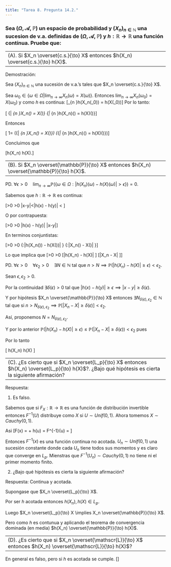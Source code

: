 ```yaml
---
title: "Tarea 8. Pregunta 14.2."
---
```


### Sea $(\Omega, \mathscr{A}, \mathbb{P})$ un espacio de probabilidad y $(X_n)_{n \in \mathbb{N}}$ una sucesion de v.a. definidas de $(\Omega, \mathscr{A}, \mathbb{P})$ y $h:\mathbb{R} \to \mathbb{R}$ una función contínua. Pruebe que:


-------------------------------------------------------------------------------
(A). Si $X_n \overset{c.s.}{\to} X$ entonces  $h(X_n) \overset{c.s.}{\to} h(X)$.
-------------------------------------------------------------------------------

Demostración:

Sea $(X_n)_{n \in \mathbb{N}}$ una sucesión de v.a.'s tales que $X_n \overset{c.s.}{\to} X$.

Sea $\omega_0 \in \{\omega \in \Omega| \lim_{n \to \infty}X_n(\omega) = X(\omega)\}$. Entonces $\lim_{n \to \infty}X_n(\omega_0) = X(\omega_0)$ y como $h$ es continua:
\[\lim_{n \to \infty}h(X_n(\omega_0)) = h(X(\omega_0))\]
Por lo tanto:

\[ \{\omega \in \Omega| \lim_{n \to \infty}X_n(\omega) = X(\omega)\} \subseteq  \{\omega \in \Omega| \lim_{n \to \infty}h(X_n)(\omega) = h(X)(\omega)\}\]

Entonces

\[ 1= \mathbb{P}(\{\omega \in \Omega| \lim_{n \to \infty}X_n(\omega) = X(\omega)\}) \leq  \mathbb{P}(\{\omega \in \Omega| \lim_{n \to \infty}h(X_n)(\omega) = h(X)(\omega)\})\]

Concluimos que

\[h(X_n) \overset{c.s.}{\to} h(X).\]


-------------------------------------------------------------------------------
(B). Si $X_n \overset{\mathbb{P}}{\to} X$ entonces  $h(X_n) \overset{\mathbb{P}}{\to} h(X)$. 
-------------------------------------------------------------------------------

PD. $\forall \epsilon>0 \quad \lim_{n \to \infty} \mathbb{P}(\{\omega \in \Omega :|h(X_n)(\omega) - h(X)(\omega)|>\epsilon\}) = 0$.


Sabemos que $h:\mathbb{R} \to \mathbb{R}$ es continua:

\[\forall \epsilon>0 \quad  \exists \delta >0 \quad \mbox{tal que si} \quad |x-y|<\delta \implies |h(x) - h(y)| < \epsilon\]

O por contrapuesta:

\[\forall \epsilon>0 \quad  \exists \delta >0 \quad \mbox{tal que si} \quad |h(x) - h(y)| \geq \epsilon \implies |x-y|\geq\delta\]

En terminos conjuntistas:

\[\forall \epsilon>0 \quad  \exists \delta >0  \quad \{\omega \in \Omega :|h(X_n(\omega)) - h(X(\omega))| \geq \epsilon\} \subseteq \{\omega \in \Omega :|X_n(\omega) - X(\omega)| \geq \delta\}\]

Lo que implica que 
\[\forall \epsilon>0 \quad  \exists \delta >0  \quad \mathbb{P}[|h(X_n) - h(X)| \geq \epsilon] \leq \mathbb{P}[|X_n - X| \geq \delta]\]

PD. $\forall \epsilon >0 \quad \forall \epsilon_2 >0 \quad \exists N \in \mathbb{N} \mbox{ tal que } n>N \implies \mathbb{P}(|h(X_n) - h(X)| \geq \epsilon) < \epsilon_2$.

Sean $\epsilon, \epsilon_2 >0$.

Por la continuidad $\exists \delta(\epsilon)>0$ tal que $|h(x) - h(y)| \geq \epsilon \implies |x-y|\geq\delta(\epsilon)$.

Y por hipótesis $X_n \overset{\mathbb{P}}{\to} X$ entonces $\exists N_{\delta(\epsilon),\epsilon_2} \in \mathbb{N}$ tal que si $n>N_{\delta(\epsilon),\epsilon_2} \implies \mathbb{P}[|X_n - X|\geq\delta(\epsilon)] < \epsilon_2$.

Así, proponemos $N = N_{\delta(\epsilon),\epsilon_2}$.


Y por lo anterior $\mathbb{P}(|h(X_n)-h(X)|\geq \epsilon) \leq \mathbb{P}(|X_n - X| \geq \delta(\epsilon)) < \epsilon_2$ pues

Por lo tanto 

\[
h(X_n) \overset{\mathbb{P}}{\to} h(X)
\]


-------------------------------------------------------------------------------
(C). ¿Es cierto que si $X_n \overset{L_p}{\to} X$ entonces  $h(X_n) \overset{L_p}{\to} h(X)$?. ¿Bajo qué hipótesis es cierta la siguiente afirmación? 
-------------------------------------------------------------------------------

Respuesta: 

1) Es falso. 

Sabemos que si $F_X:\mathbb{R} \to \mathbb{R}$ es una función de distribución invertible entonces $F^{-1}(U)$ distribuye como $X$ si $U \sim Unif(0,1)$. Ahora tomemos $X \sim Cauchy(0,1)$.

Asi
\[F(x) = \frac{1}{\pi}\arctan{(x)} + \frac{1}{2} \implies h(u) = F^{-1}(u) = \tan[\pi(u - \frac{1}{2})] \]

Entonces $F^{-1}(x)$ es una función continua no acotada.
$U_n \sim Unif(0,1)$ una sucesión constante donde cada $U_n$ tiene todos sus momentos y es claro que converge en $L_p$.
Mienstras que $F^{-1}(U_n) \sim Cauchy(0,1)$ no tiene ni el primer momento finito.


2) ¿Bajo qué hipótesis es cierta la siguiente afirmación?

Respuesta: Continua y acotada.

Supongase que $X_n \overset{L_p}{\to} X$.

Por ser $h$ acotada entonces $h(X_n),h(X) \in L_p$.

Luego $X_n \overset{L_p}{\to} X \implies X_n \overset{\mathbb{P}}{\to} X$.

Pero como $h$ es contunua y aplicando el teorema de convergencia dominada (en media) $h(X_n)  \overset{\mathbb{P}}{\to} h(X)$. 

-------------------------------------------------------------------------------
(D). ¿Es cierto que si $X_n \overset{\mathscr{L}}{\to} X$ entonces  $h(X_n) \overset{\mathscr{L}}{\to} h(X)$? 
-------------------------------------------------------------------------------
En general es falso, pero si $h$ es acotada se cumple.
\[\begin{align*}
\lim_{n\to\infty} \mathbb{E}[h(X_n)-h(X)] &= \mathbb{E}[\lim_{n\to\infty}h(X_n)-h(X)] &&(\mbox{TCD})\\\\
&= \mathbb{E}[h(X)-h(X)] &&(\mbox{Continua por sucesiones})
\end{align*}\]



